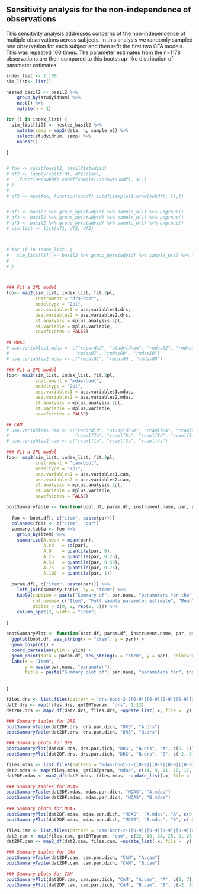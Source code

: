 
## Sensitivity analysis for the non-independence of observations
This sensitivity analysis addresses concerns of the non-independence of multiple observations across subjects.  In this analysis we randomly sampled one observation for each subject and then refit the first two CFA models.  This was repeated 100 times.  The parameter estimates from the n=1178 observations are then compared to this bootstrap-like distribution of parameter estimates.

```r
index_list <- 1:100
sim_list<- list()

nested_basil2 <- basil2 %>%
    group_by(studyidnum) %>%   
    nest() %>%              
    mutate(n = 1)

for (i in index_list) {
  sim_list[[i]] <- nested_basil2 %>%
    mutate(samp = map2(data, n, sample_n)) %>% 
    select(studyidnum, samp) %>%
    unnest()
  
}


# foo <- split(basil2, basil2$studyid)
# df2 <- lapply(split(df, df$color),
#    function(subdf) subdf[sample(1:nrow(subdf), 3),]
# )
# 
# df2 <- map(foo, function(subdf) subdf[sample(1:nrow(subdf), 1),])


# df1 <- basil2 %>% group_by(studyid) %>% sample_n(1) %>% ungroup()
# df2 <- basil2 %>% group_by(studyid) %>% sample_n(1) %>% ungroup()
# df3 <- basil2 %>% group_by(studyid) %>% sample_n(1) %>% ungroup()
# sim_list <- list(df1, df2, df3)



# for (i in index_list) {
#   sim_list[[i]] <- basil2 %>% group_by(studyid) %>% sample_n(1) %>% ungroup()
#   
# }



### Fit a 2PL model
foo<- map2(sim_list, index_list, fit.2pl, 
           instrument = "drs-boot", 
           modeltype = "2pl",
           use.variables1 = use.variables1.drs,
           use.variables2 = use.variables2.drs,
           st.analysis = mplus.analysis.2pl,
           st.variable = mplus.variable,
           savefscores = FALSE)

## MDAS
# use.variables1.mdas <- c("recordid", "studyidnum", "rmdas02", "rmdas03", "rmdas04", "rmdas05", 
#                         "rmdas07", "rmdas09", "rmdas10")
# use.variables2.mdas <- c("rmdas01", "rmdas06", "rmdas08")

### Fit a 2PL model
foo<- map2(sim_list, index_list, fit.2pl, 
           instrument = "mdas-boot", 
           modeltype = "2pl",
           use.variables1 = use.variables1.mdas,
           use.variables2 = use.variables2.mdas,
           st.analysis = mplus.analysis.2pl,
           st.variable = mplus.variable,
           savefscores = FALSE)

## CAM
# use.variables1.cam <- c("recordid", "studyidnum", "rcamlf2a", "rcamlf5a", "rcamlf6a", 
#                         "rcamlf7a", "rcamlf8a", "rcamlf8d", "rcamlf9a")
# use.variables2.cam <- c("rcamlf1a", "rcamlf3a", "rcamlf4a")

### Fit a 2PL model
foo<- map2(sim_list, index_list, fit.2pl, 
           instrument = "cam-boot", 
           modeltype = "2pl",
           use.variables1 = use.variables1.cam,
           use.variables2 = use.variables2.cam,
           st.analysis = mplus.analysis.2pl,
           st.variable = mplus.variable,
           savefscores = FALSE)
```

```r

bootSummaryTable <- function(boot.df, param.df, instrument.name, par, par.name){
  
  foo <- boot.df[, c("item", paste(par))]
  colnames(foo) <- c("item", "par")
  summary.table <- foo %>%
    group_by(item) %>%
    summarize(A.mean = mean(par),
              A.sd   = sd(par),
              A.0    = quantile(par, 0),
              A.25   = quantile(par, 0.25),
              A.50   = quantile(par, 0.50),
              A.75   = quantile(par, 0.75),
              A.100  = quantile(par, 1))
  
  param.df[, c("item", paste(par))] %>%
    left_join(summary.table, by = "item") %>%
    kable(caption = paste("Summary of", par.name, "parameters for the", instrument.name),
          col.names= c("Item", "Full sample parameter estimate", "Mean", "SD", "Min", "p25", "Median", "p75", "Max"),
          digits = c(0, 2, rep(2, 7))) %>%
    column_spec(2, width = "10em")
  
}

bootSummaryPlot <- function(boot.df, param.df, instrument.name, par, par.name, ylim){
  ggplot(boot.df, aes_string(x = "item", y = par)) + 
  geom_boxplot() +
  coord_cartesian(ylim = ylim) +
  geom_point(data = param.df, aes_string(x = "item", y = par), color="red", size=2) +
  labs(x = "Item", 
       y = paste(par.name, "parameter"), 
       title = paste("Summary plot of", par.name, "parameters for", instrument.name))

  
}


```

```r


files.drs <- list.files(pattern = "drs-boot-2-([0-9]|[0-9][0-9]|[0-9][0-9][0-9])-2pl.out") 
dat2.drs <- map(files.drs, getIRTparam, "drs", 1:13)
dat2DF.drs <- map2_df(dat2.drs, files.drs, ~update_list(.x, file = .y))

### Summary tables for DRS
bootSummaryTable(dat2DF.drs, drs.par.dich, "DRS", "A.drs")
bootSummaryTable(dat2DF.drs, drs.par.dich, "DRS", "B.drs")

### Summary plots for DRS
bootSummaryPlot(dat2DF.drs, drs.par.dich, "DRS", "A.drs", "A", c(0, 7))
bootSummaryPlot(dat2DF.drs, drs.par.dich, "DRS", "B.drs", "B", c(-2, 8))


```

```r

files.mdas <- list.files(pattern = "mdas-boot-2-([0-9]|[0-9][0-9]|[0-9][0-9][0-9])-2pl.out") 
dat2.mdas <- map(files.mdas, getIRTparam, "mdas", c(14, 9, 11, 16, 17, 18, 2, 3, 21, 1))
dat2DF.mdas <- map2_df(dat2.mdas, files.mdas, ~update_list(.x, file = .y))

### Summary tables for MDAS
bootSummaryTable(dat2DF.mdas, mdas.par.dich, "MDAS", "A.mdas")
bootSummaryTable(dat2DF.mdas, mdas.par.dich, "MDAS", "B.mdas")
 
### Summary plots for MDAS
bootSummaryPlot(dat2DF.mdas, mdas.par.dich, "MDAS", "A.mdas", "A", c(0, 7))
bootSummaryPlot(dat2DF.mdas, mdas.par.dich, "MDAS", "B.mdas", "B", c(-2, 8))


```

```r

files.cam <- list.files(pattern = "cam-boot-2-([0-9]|[0-9][0-9]|[0-9][0-9][0-9])-2pl.out") 
dat2.cam <- map(files.cam, getIRTparam, "cam", c(22, 10, 24, 25, 9, 26, 2, 7, 8, 1))
dat2DF.cam <- map2_df(dat2.cam, files.cam, ~update_list(.x, file = .y))

### Summary tables for CAM
bootSummaryTable(dat2DF.cam, cam.par.dich, "CAM", "A.cam")
bootSummaryTable(dat2DF.cam, cam.par.dich, "CAM", "B.cam")

### Summary plots for CAM
bootSummaryPlot(dat2DF.cam, cam.par.dich, "CAM", "A.cam", "A", c(0, 7))
bootSummaryPlot(dat2DF.cam, cam.par.dich, "CAM", "B.cam", "B", c(-2, 8))


```

